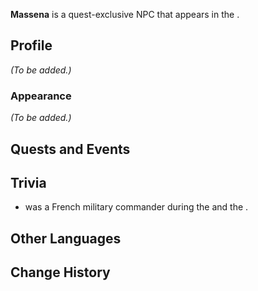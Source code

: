 {{Meta
<!-- Remove this template after adding the missing info -->
|missing_NPC_profile  = yes
<!--
|missing_NPC_idle     = yes
|missing_NPC_dialogue = yes
-->
}}
{{Character Infobox
|type             = Quest NPC
|image            = NPC Massena.png
|realname         = <!-- Optional, if different from in-game name -->
|deceased         = <!-- Past (for deceased prior to events of the game) or free response -->
|region           = Fontaine
|location         = Fontaine
|affiliation      = 
|title            = 

|ancestry         = <!-- Clan/family -->
|father           = 
|mother           = 
|spouse           = 
|sibling          = 
|child            = 
|relative         = 

|voiceEN          = 
|voiceCN          = 
|voiceJP          = 
|voiceKR          = 
}}
'''Massena''' is a quest-exclusive NPC that appears in the {{Quest|Ever-Surging Memories}}.
<!--
==Location==
{{subst:#tag:gallery|
NPC Location {{subst:#titleparts:{{subst:PAGENAME}}}}.png{{subst:!}}{{subst:#titleparts:{{subst:PAGENAME}}}}'s location
NPC Location {{subst:#titleparts:{{subst:PAGENAME}}}} Context.png{{subst:!}}Additional context
}}
-->
==Profile==
<!--Detailed story/lore information goes here.-->
''(To be added.)''

===Appearance===
<!--Keep appearance section short and concise. Limit to 2 paragraphs with 3-4 sentences each.-->
''(To be added.)''

==Quests and Events==
{{Quests and Events}}
<!--
==Idle Quotes==
{{Dialogue Start}}
: {{DIcon|Idle}} {{Tx}}
:: {{A|VO {{subst:#titleparts:{{subst:PAGENAME}}}} 01.ogg}} "{{Tx}}"
{{Dialogue End}}

==Dialogue==
{{Dialogue Start}}
:'''{{subst:#titleparts:{{subst:PAGENAME}}}}:''' 
:{{DIcon}}
{{Dialogue End}}
<!--
==Event Dialogue==
===Event Name===
{{Dialogue Start}}
:'''{{subst:#titleparts:{{subst:PAGENAME}}}}:'''
{{Dialogue End}}
-->
==Trivia==
*{{w|André Masséna}} was a French military commander during the {{w|French Revolutionary Wars}} and the {{w|Napoleonic Wars}}. 

==Other Languages==
{{Other Languages|default_hidden=1
|en      = Massena
|zhs     = 梅瑟娜
|zhs_rm  = Méisènà
|zht     = 梅瑟娜
|zht_rm  = Méisènà
|ja      = マセナ
|ja_rm   = Masena
|ko      = 마세나
|es      = Massena
|fr      = Massena
|ru      = Массена
|th      = Massena
|vi      = Massena
|de      = Massena
|id      = Massena
|pt      = Massena
|tr      = Massena
|it      = Massena
}}

==Change History==
{{Change History|4.1}}
<!--
==References==
{{Reflist}}
-->